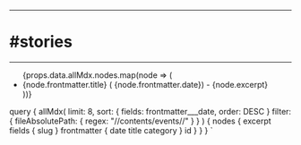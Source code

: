 

---
# #stories
---




<ul>
  {props.data.allMdx.nodes.map(node => (
    <li class="list" key={node.id}>
      <Link to={node.fields.slug}>{node.frontmatter.title}</Link> (
      {node.frontmatter.date}) - {node.excerpt}
    </li>
  ))}
</ul>


query {
  allMdx(
  limit: 8, sort: { fields: frontmatter___date, order: DESC }
  filter: { fileAbsolutePath: { regex: "//contents/events//" } }
  ) {
    nodes {
      excerpt
      fields {
        slug
      }
      frontmatter {
        date
        title
        category
      }
      id
    }
  }
}
`
